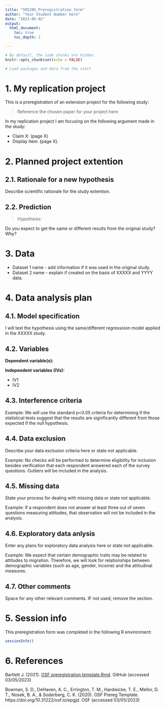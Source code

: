 ```yaml
---
title: "SMI205_Preregistration_form"
author: "Your Student Number here"
date: "2023-05-02"
output: 
  html_document:
    toc: true
    toc_depth: 2

---
```


```r
# By default, the code chunks are hidden. 
knitr::opts_chunk$set(echo = FALSE)
```

```r
# Load packages and data from the start
```

<!-- 
The text surrounded by these arrows is for your information and is hidden when the final document is knitted.
-->

# 1. My replication project

<!-- 
Introduce the paper you have chosen for the replication project. Please add a  hyperlink in the doi number of the article. This is fine if you just copy this information from Assessment 1.
-->

This is a preregistration of an extension project for the following study:

> Reference the chosen paper for your project here

In my replication project I am focusing on the following argument made in the study:

- Claim X: (page X)
- Display item: (page X).

# 2. Planned project extention

## 2.1. Rationale for a new hypothesis

<!--
Present a new claim which you would like to test by extending the analysis of Claim X you decided to focus on in your replication project. Explain how your analysis extents the original study and, more broadly, how it contributes to the body of literature on the topic.
Remember, make your counter-argument scientific by referring to evidence, like past research or other data. 
-->

Describe scientific rationale for the study extention. 

## 2.2. Prediction

<!--
Write your new argument in a form of a hypothesis. 
Neatly summarise what results you are expecting to get and whether you expect them to be similar or different from the original study, and why.
-->


> Hypothesis: 

Do you expect to get the same or  different results from the original study? Why?

# 3. Data

<!--
List all data sources you will use and describe whether the same data was used in the original study.
If you constructed any new datasets on a basis of multiple secondary data, carefully describe the process and additional data sources.
-->

- Dataset 1 name - add information if it was used in the original study.
- Dataset 2 name - explain if created on the basis of XXXXX and YYYY data. 

# 4. Data analysis plan

## 4.1. Model specification

<!--
Explain what methods of data analysis you will use to answer your hypothesis. This is likely to be a regression model, so explain what kind of regression it is and why.
Briefly explain how your model specification differs from the one used for Claim X.
-->

I will test the hypothesis using the same/different regressoion model applied in the XXXXX study.

## 4.2. Variables

<!--
Describe all variables that you will use in your data analysis. Explain how they were measured and whether they were manipulated in any way. 
-->

__Dependent variable(s):__

__Independent variables (IVs):__

- IV1
- IV2

## 4.3. Interference criteria

<!--
What criteria will you use to make inferences? These could be P-values, confidence intervals, and effect sizes.
-->

Example: We will use the standard p<0.05 criteria for determining if the statistical tests suggest that the results are significantly different from those expected if the null hypothesis. 

## 4.4. Data exclusion

<!-- 
How will you determine what data or observations, if any, to exclude from your analyses? How will outliers be handled? Will you use any check to determine it?
-->

Describe your data exclusion criteria here or state not applicable.

Example: No checks will be performed to determine eligibility for inclusion besides verification that each respondent answered each of the survey questions. Outliers will be included in the analysis. 

## 4.5. Missing data

<!-- 
How will you deal with incomplete or missing data?
Remember that if the final analysis does not follow the specified plan, any deviations must be either strongly justified or included as a separate, exploratory analysis. 
--> 

State your process for dealing with missing data or state not applicable.

Example: If a respondent does not answer at least three out of seven questions measuring attitudes, that observation will not be included in the analysis.

## 4.6. Exploratory data anlysis

<!-- 
If you plan to explore your data to look for unexpected differences or relationships, please describe those tests here. 
An exploratory test is any test where a prediction is not made up front, or there are multiple possible tests that you are going to use. A statistically significant finding in an exploratory test is a great way to form a new confirmatory hypothesis. 
-->

Enter any plans for exploratory data analysis here or state not applicable.

Example: We expect that certain demographic traits may be related to attitudes to migration. Therefore, we will look for relationships between demographic variables (such as age, gender, income) and the attitudinal measures.

## 4.7. Other comments

Space for any other relevant comments. IF not used, remove the section.

# 5. Session info

This preregistration form was completed in the following R environment:

```r
sessionInfo()
```

# 6. References

<!--
Add a list of referenced sources here, so datasets and literature.
-->

Bartlett J. (2021). [OSF preregistration template.Rmd ](https://github.com/BartlettJE/BartlettJE.github.io/blob/master/RMarkdown-scripts/OSF%20preregistration%20template.Rmd). GitHub (accessed 03/05/2023)

Bowman, S. D., DeHaven, A. C., Errington, T. M., Hardwicke, T. E., Mellor, D. T., Nosek, B. A., & Soderberg, C. K. (2020). OSF Prereg Template. https://doi.org/10.31222/osf.io/epgjd. OSF (accessed 03/05/2023)
